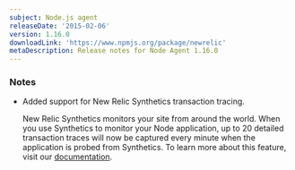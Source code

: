 ```yaml
---
subject: Node.js agent
releaseDate: '2015-02-06'
version: 1.16.0
downloadLink: 'https://www.npmjs.org/package/newrelic'
metaDescription: Release notes for Node Agent 1.16.0
---
```


### Notes

* Added support for New Relic Synthetics transaction tracing.

  New Relic Synthetics monitors your site from around the world. When you use Synthetics to monitor your Node application, up to 20 detailed transaction traces will now be captured every minute when the application is probed from Synthetics. To learn more about this feature, visit our [documentation](https://docs.newrelic.com/docs/synthetics/new-relic-synthetics/using-monitors/collecting-synthetic-transaction-traces).
